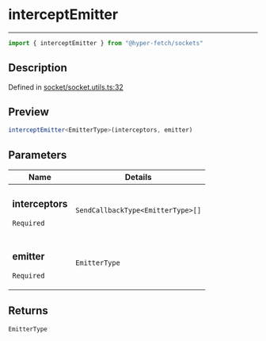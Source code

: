 

# interceptEmitter

<div class="api-docs__separator" data-reactroot="">

---

</div><div class="api-docs__import" data-reactroot="">

```ts
import { interceptEmitter } from "@hyper-fetch/sockets"
```

</div><div class="api-docs__section">

## Description

</div><div class="api-docs__description"><span class="api-docs__do-not-parse">



</span></div><p class="api-docs__definition">

Defined in [socket/socket.utils.ts:32](https://github.com/BetterTyped/hyper-fetch/blob/3f01c37e/packages/sockets/src/socket/socket.utils.ts#L32)

</p><div class="api-docs__section">

## Preview

</div><div class="api-docs__preview fn">

```ts
interceptEmitter<EmitterType>(interceptors, emitter)
```

</div><div class="api-docs__section">

## Parameters

</div><div class="api-docs__parameters"><table><thead><tr><th>Name</th><th>Details</th></tr></thead><tbody><tr param-data="interceptors"><td class="api-docs__param-name required">

### interceptors 

`Required`

</td><td class="api-docs__param-type">

`SendCallbackType<EmitterType>[]`

</td></tr><tr param-data="emitter"><td class="api-docs__param-name required">

### emitter 

`Required`

</td><td class="api-docs__param-type">

`EmitterType`

</td></tr></tbody></table></div><div class="api-docs__section">

## Returns

</div><div class="api-docs__returns">

```ts
EmitterType
```

</div>